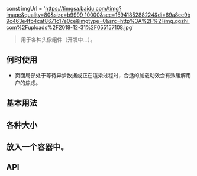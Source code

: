 const imgUrl = 'https://timgsa.baidu.com/timg?image&quality=80&size=b9999_10000&sec=1594185288224&di=69a8ce9b9c463e4fb4caf8671c17e0ce&imgtype=0&src=http%3A%2F%2Fimg.qqzhi.com%2Fuploads%2F2018-12-31%2F055157108.jpg'

<Meta title="组件|Avatar " component={Avatar} />

> 用于各种头像组件（开发中...）。

## 何时使用

- 页面局部处于等待异步数据或正在渲染过程时，合适的加载动效会有效缓解用户的焦虑。

## 基本用法

<Preview>
  <Story name="基本用法">
    <div className="doc-wrapper-spin">
      <Avatar src={imgUrl} alt='丝袜美女'/>
    </div>
  </Story>
</Preview>

## 各种大小

<Preview>
  <Story name="各种大小">
    <div className="doc-wrapper-spin">
      <Avatar size={'small'} src={imgUrl} alt='丝袜美女'/>
      <Avatar size={'large'} src={imgUrl} alt='丝袜美女'/>
      <Avatar shape='circle' size={250} src={imgUrl} alt='丝袜美女'/>
      <Avatar size={20} src={imgUrl} alt='丝袜美女'/>
      <Avatar alt='丝袜美女' />
    </div>
  </Story>
</Preview>

## 放入一个容器中。

<Preview>
  <Story name="两种大小">
    <div className="doc-wrapper-spin container">
      <Avatar size={'large'} src={imgUrl} alt={'丝袜美女'}/>
    </div>
  </Story>
</Preview>

## API

<Story name="API" />

<Props of={Avatar} />
